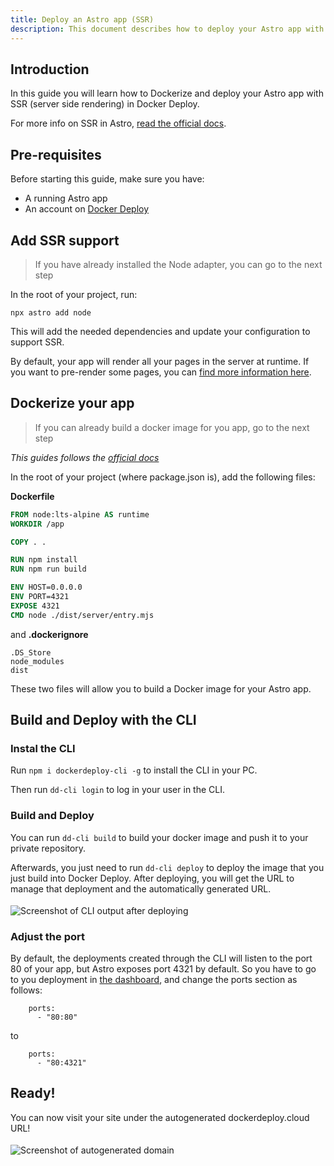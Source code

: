 ```yaml
---
title: Deploy an Astro app (SSR)
description: This document describes how to deploy your Astro app with server side rendering (SSR) into Docker Deploy
---
```


## Introduction

In this guide you will learn how to Dockerize and deploy your Astro app with SSR (server side rendering) in Docker Deploy.

For more info on SSR in Astro, [read the official docs](https://docs.astro.build/en/guides/server-side-rendering).

## Pre-requisites

Before starting this guide, make sure you have:
- A running Astro app
- An account on [Docker Deploy](https://dockerdeploy.cloud/dashboard)

## Add SSR support

> If you have already installed the Node adapter, you can go to the next step

In the root of your project, run:

```
npx astro add node
```

This will add the needed dependencies and update your configuration to support SSR.

By default, your app will render all your pages in the server at runtime. If you want to pre-render some pages, you can [find more information here](https://docs.astro.build/en/guides/server-side-rendering/#opting-in-to-pre-rendering-in-server-mode).

## Dockerize your app

> If you can already build a docker image for you app, go to the next step

_This guides follows the [official docs](https://docs.astro.build/en/recipes/docker/#ssr)_

In the root of your project (where package.json is), add the following files:

**Dockerfile**
```Dockerfile
FROM node:lts-alpine AS runtime
WORKDIR /app

COPY . .

RUN npm install
RUN npm run build

ENV HOST=0.0.0.0
ENV PORT=4321
EXPOSE 4321
CMD node ./dist/server/entry.mjs
```

and **.dockerignore**
```
.DS_Store
node_modules
dist
```

These two files will allow you to build a Docker image for your Astro app.

## Build and Deploy with the CLI

### Instal the CLI

Run ``npm i dockerdeploy-cli -g`` to install the CLI in your PC.

Then run ``dd-cli login`` to log in your user in the CLI.

### Build and Deploy

You can run ``dd-cli build`` to build your docker image and push it to your private repository.

Afterwards, you just need to run ``dd-cli deploy`` to deploy the image that you just build into Docker Deploy.
After deploying, you will get the URL to manage that deployment and the automatically generated URL.

<img style="margin:auto;max-width:600px;margin-top:4px" src="/images/docs/cli-deploy-output.png" alt="Screenshot of CLI output after deploying" />

### Adjust the port
By default, the deployments created through the CLI will listen to the port 80 of your app, but Astro exposes port 4321 by default. So you have to go to you deployment in [the dashboard](https://dockerdeploy.cloud/dashboard), and change the ports section as follows:

```
    ports:
      - "80:80"
```
to
```
    ports:
      - "80:4321"
```

## Ready!

You can now visit your site under the autogenerated dockerdeploy.cloud URL!

<img style="margin:auto;max-width:300px;margin-top:4px" src="/images/docs/autogenerated-domain.png" alt="Screenshot of autogenerated domain" />